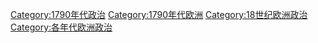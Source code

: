 [[Category:1790年代政治|Category:1790年代政治]]
[[Category:1790年代欧洲|Category:1790年代欧洲]]
[[Category:18世纪欧洲政治|Category:18世纪欧洲政治]]
[[Category:各年代欧洲政治|Category:各年代欧洲政治]]